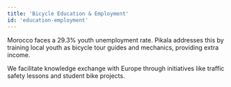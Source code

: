 ```yaml
---
title: 'Bicycle Education & Employment'
id: 'education-employment'
---
```


Morocco faces a 29.3% youth unemployment rate.
Pikala addresses this by training local youth as bicycle tour guides and mechanics, providing extra income.

We facilitate knowledge exchange with Europe through initiatives
like traffic safety lessons and student bike projects.
